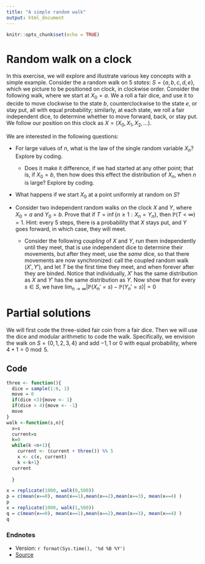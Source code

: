 ```yaml
---
title: "A simple random walk"
output: html_document
---
```


```r
knitr::opts_chunk$set(echo = TRUE)
```

# Random walk on a clock

In this exercise, we will explore and illustrate various key concepts with a simple example.   Consider the a random walk on $5$ *states*: $S = \{a,b,c,d,e\}$, which we picture to be positioned on clock, in clockwise order.  Consider the following  walk, where we start at $X_0=a$.   We  a roll a fair dice, and use it to decide to move clockwise to the state $b$, counterclockwise to the state $e$, or stay put, all with equal probability;  similarly, at each state, we roll a fair independent dice, to determine whether to move forward, back, or stay put.  We follow our position on this clock as $X= (X_0, X_1, X_2, \ldots)$.   

We are interested in the following questions:

* For large values of $n$, what is the law of the single random variable $X_n$?  Explore by coding.
  * Does it make it difference, if we had started at any other point; that is, if $X_0=b$, then how does this effect the distribution of $X_n$, when $n$ is large?  Explore by coding.
* What happens if we start $X_0$ at a point uniformly at random on $S$?  


* Consider two independent random walks on the clock $X$ and $Y$, where $X_0=a$ and $Y_0=b$.  Prove that if $T = \inf\{n \geq 1: X_n=Y_n\}$, then $\mathbb{P}(T < \infty)=1$.   Hint:  every $5$ steps,  there is a probability that $X$ stays put, and $Y$ goes forward, in which case, they will meet.  
  * Consider the following *coupling* of $X$ and $Y$, run them independently until they meet, that is use independent dice to determine their movements, but after they meet, use the *same* dice, so that there movements are now synchronized: call the coupled random walk $(X', Y')$, and let $T$ be the first time they meet, and when forever after they are binded.  Notice that individually, $X'$ has the same distribution as $X$ and $Y'$ has the same distribution as $Y$.  Now show that for every $s \in S$, we have
  $\lim_{n \to \infty}|\mathbb{P}(X_n' = s) - \mathbb{P}(Y_n'=s)| =0$     


# Partial solutions

We will first code the three-sided fair coin from a fair dice.  Then we will use the dice and modular arithmetic to code the walk.  Specifically, we envision the walk on $S=\{0,1,2,3,4\}$ and add $-1,1$ or $0$ with equal probability, where $4+1 = 0 \bmod 5$.

## Code

```r
three <- function(){
  dice = sample(1:6, 1)
  move = 0
  if(dice <3){move <- 1}
  if(dice > 4){move <- -1}
  move
}
walk <-function(s,n){
  x=s
  current=s
  k=0
  while(k <n+1){
    current <- (current + three()) %% 5
    x <- c(x, current)
    k <-k+1}
  current
    
  }

x = replicate(1000, walk(0,500))
p = c(mean(x==0), mean(x==1),mean(x==2),mean(x==3), mean(x==4) )
p
x = replicate(1000, walk(1,500))
q = c(mean(x==0), mean(x==1),mean(x==2),mean(x==3), mean(x==4) )
q
```


### Endnotes

* Version: `r format(Sys.time(), '%d %B %Y')`
* [Source](https://tsoo-math.github.io/ucl4/week8-2023-inclass-sol.Rmd)


